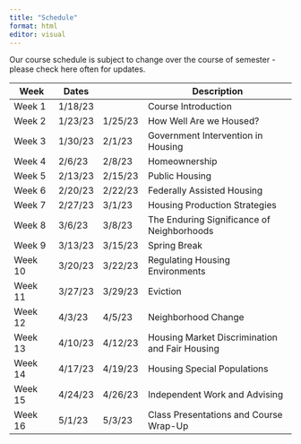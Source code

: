```yaml
---
title: "Schedule"
format: html
editor: visual
---
```


Our course schedule is subject to change over the course of semester - please check here often for updates.

| Week    | Dates     |           | Description                                    |
|------------|----------|------------|----------------------------------------|
| Week 1  | 1/18/23   |           | Course Introduction                            |
| Week 2  | 1/23/23   | 1/25/23   | How Well Are we Housed?                        |
| Week 3  | 1/30/23   | 2/1/23    | Government Intervention in Housing             |
| Week 4  | 2/6/23    | 2/8/23    | Homeownership                                  |
| Week 5  | 2/13/23   | 2/15/23   | Public Housing                                 |
| Week 6  | 2/20/23   | 2/22/23   | Federally Assisted Housing                     |
| Week 7  | 2/27/23   | 3/1/23    | Housing Production Strategies                  |
| Week 8  | 3/6/23    | 3/8/23    | The Enduring Significance of Neighborhoods     |
| Week 9  | 3/13/23   | 3/15/23   | Spring Break                                   |
| Week 10 | 3/20/23   | 3/22/23   | Regulating Housing Environments                |
| Week 11 | 3/27/23   | 3/29/23   | Eviction                                       |
| Week 12 | 4/3/23    | 4/5/23    | Neighborhood Change                            |
| Week 13 | 4/10/23   | 4/12/23   | Housing Market Discrimination and Fair Housing |
| Week 14 | 4/17/23   | 4/19/23   | Housing Special Populations                    |
| Week 15 | 4/24/23   | 4/26/23   | Independent Work and Advising                  |
| Week 16 | 5/1/23    | 5/3/23    | Class Presentations and Course Wrap-Up         |
